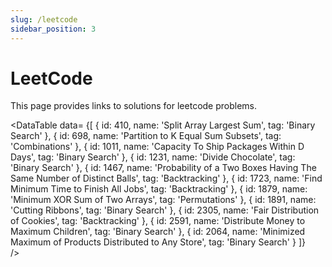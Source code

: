 ```yaml
---
slug: /leetcode
sidebar_position: 3
---
```



# LeetCode

This page provides links to solutions for leetcode problems.

<DataTable data=
{[
	{ id: 410, name: 'Split Array Largest Sum', tag: 'Binary Search' },
	{ id: 698, name: 'Partition to K Equal Sum Subsets', tag: 'Combinations' },
	{ id: 1011, name: 'Capacity To Ship Packages Within D Days', tag: 'Binary Search' },
	{ id: 1231, name: 'Divide Chocolate', tag: 'Binary Search' },
	{ id: 1467, name: 'Probability of a Two Boxes Having The Same Number of Distinct Balls', tag: 'Backtracking' },
	{ id: 1723, name: 'Find Minimum Time to Finish All Jobs', tag: 'Backtracking' },
	{ id: 1879, name: 'Minimum XOR Sum of Two Arrays', tag: 'Permutations' },
	{ id: 1891, name: 'Cutting Ribbons', tag: 'Binary Search' },
	{ id: 2305, name: 'Fair Distribution of Cookies', tag: 'Backtracking' },
	{ id: 2591, name: 'Distribute Money to Maximum Children', tag: 'Binary Search' },
	{ id: 2064, name: 'Minimized Maximum of Products Distributed to Any Store', tag: 'Binary Search' }
]}  
/>